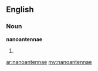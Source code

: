 ==English==

===Noun===
'''nanoantennae'''

# {{plural of|nanoantenna}}

[[ar:nanoantennae]]
[[my:nanoantennae]]